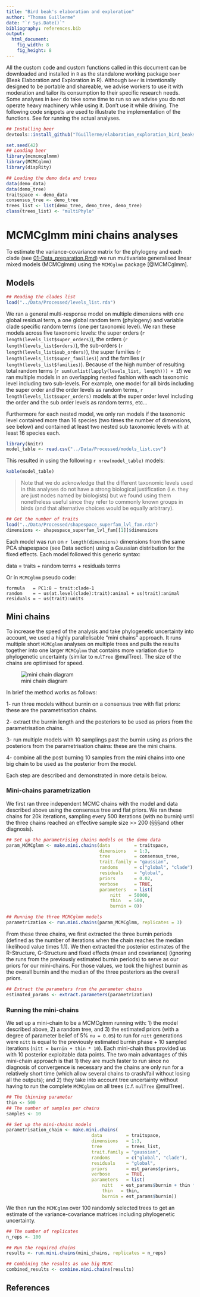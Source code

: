 ```yaml
---
title: "Bird beak's elaboration and exploration"
author: "Thomas Guillerme"
date: "`r Sys.Date()`"
bibliography: references.bib
output:
  html_document:
    fig_width: 8
    fig_height: 8
---
```


All the custom code and custom functions called in this document can be downloaded and installed in `R` as the standalone working package `beer` (Beak Elaboration and Exploration in R).
Although `beer` is intentionally designed to be portable and shareable, we advise workers to use it with moderation and tailor its consumption to their specific research needs.
Some analyses in `beer` do take some time to run so we advise you do not operate heavy machinery while using it.
Don't use it while driving.
The following code snippets are used to illustrate the implementation of the functions.
See <!-- §§§run_replicates_script --> for running the actual analyses.


```r
## Installing beer
devtools::install_github("TGuillerme/elaboration_exploration_bird_beaks/beer")
```

```r
set.seed(42)
## Loading beer
library(mcmcmcglmmm)
library(MCMCglmm)
library(dispRity)

## Loading the demo data and trees
data(demo_data)
data(demo_tree)
traitspace <- demo_data
consensus_tree <- demo_tree
trees_list <- list(demo_tree, demo_tree, demo_tree)
class(trees_list) <- "multiPhylo"
```

# MCMCglmm mini chains analyses

To estimate the variance-covariance matrix for the phylogeny and each clade (see [01-Data_preparation.Rmd](01-Data_preparation.Rmd)) we run multivariate generalised linear mixed models (MCMCglmm) using the `MCMCglmm` package [@MCMCglmm].

## Models


```r
## Reading the clades list
load("../Data/Processed/levels_list.rda")
```

We ran a general multi-response model on multiple dimensions with one global residual term, a one global random term (phylogeny) and variable clade specific random terms (one per taxonomic level).
We ran these models across five taxonomic levels: the super orders (`r length(levels_list$super_orders)`), the orders (`r length(levels_list$orders)`), the sub-orders (`r length(levels_list$sub_orders)`), the super families (`r length(levels_list$super_families)`) and the families (`r length(levels_list$families)`).
Because of the high number of resulting total random terms (`r sum(unlist(lapply(levels_list, length))) + 1`!) we ran multiple models in an overlapping nested fashion with each taxonomic level including two sub-levels.
For example, one model for all birds including the super order and the order levels as random terms, `r length(levels_list$super_orders)` models at the super order level including the order and the sub order levels as random terms, etc...

Furthermore for each nested model, we only ran models if the taxonomic level contained more than 16 species (two times the number of dimensions, see below) and contained at least two nested sub taxonomic levels with at least 16 species each.

```r
library(knitr)
model_table <- read.csv("../Data/Processed/models_list.csv")
```

This resulted in using the following `r nrow(model_table)` models:

```r
kable(model_table)
```

> Note that we do acknowledge that the different taxonomic levels used in this analyses do not have a strong biological justification (i.e. they are just nodes named by biologists) but we found using them nonetheless useful since they refer to commonly known groups in birds (and that alternative choices would be equally arbitrary).

```r
## Get the number of traits
load("../Data/Processed/shapespace_superfam_lvl_fam.rda")
dimensions <- shapespace_superfam_lvl_fam[[1]]$dimensions
```

Each model was run on `r length(dimensions)` dimensions from the same PCA shapespace (see Data section) <!-- TG:TODO --> using a Gaussian distribution for the fixed effects.
Each model followed this generic syntax:

data = traits + random terms + residuals terms

Or in `MCMCglmm` pseudo code:

```
formula   = PC1:8 ~ trait:clade-1
random    = ~ us(at.level(clade):trait):animal + us(trait):animal
residuals = ~ us(trait):units
```
<!-- TG:TODO: explain that much better) -->

## Mini chains

To increase the speed of the analysis and take phylogenetic uncertainty into account, we used a highly parallelisable "mini chains" approach.
It runs multiple short `MCMCglmm` analyses on multiple trees and pulls the results together into one larger `MCMCglmm` that contains more variation due to phylogenetic uncertainty (similar to `mulTree` @mulTree).
The size of the chains are optimised for speed.


![mini chain diagram](../Manuscript/Figures/mini-chains_diagram.png "Mini chains diagram")


In brief the method works as follows:
 
 1- run three models without burnin on a consensus tree with flat priors: these are the parametrisation chains.
 
 2- extract the burnin length and the posteriors to be used as priors from the parametrisation chains.
 
 3- run multiple models with 10 samplings past the burnin using as priors the posteriors from the parametrisation chains: these are the mini chains.
 
 4- combine all the post burning 10 samples from the mini chains into one big chain to be used as the posterior from the model.

Each step are described and demonstrated in more details below.

### Mini-chains parametrization

We first ran three independent MCMC chains with the model and data described above using the consensus tree and flat priors.
We ran these chains for 20k iterations, sampling every 500 iterations (with no burnin) until the three chains reached an effective sample size >> 200 (§§§and other diagnosis). 
<!-- TG: TODO! -->
 
```r
## Set up the parametrising chains models on the demo data
param_MCMCglmm <- make.mini.chains(data         = traitspace,
                                   dimensions   = 1:3,
                                   tree         = consensus_tree,
                                   trait.family = "gaussian",
                                   randoms      = c("global", "clade"),
                                   residuals    = "global",
                                   priors       = 0.02,
                                   verbose      = TRUE,
                                   parameters   = list(
                                       nitt   = 50000,
                                       thin   = 500,
                                       burnin = 0))

## Running the three MCMCglmm models
parametrization <- run.mini.chains(param_MCMCglmm, replicates = 3)
```

From these three chains, we first extracted the three burnin periods (defined as the number of iterations when the chain reaches the median likelihood value times 1.1).
We then extracted the posterior estimates of the R-Structure, G-Structure and fixed effects (mean and covariance) (ignoring the runs from the previously estimated burnin periods) to serve as our priors for our mini-chains. 
For those values, we took the highest burnin as the overall burnin and the median of the three posteriors as the overall priors.

```r
## Extract the parameters from the parameter chains
estimated_params <- extract.parameters(parametrization)
```

### Running the mini-chains

We set up a mini-chain to be a MCMCglmm running with:
  1) the model described above,
  2) a random tree, and
  3) the estimated priors (with a degree of parameter belief of 5% `nu = 0.05`) to run for `nitt` generations were `nitt` is equal to the previously estimated burnin phase + 10 sampled iterations (`nitt = burnin + thin * 10`).
Each mini-chain thus provided us with 10 posterior exploitable data points.
The two main advantages of this mini-chain approach is that
  1) they are much faster to run since no diagnosis of convergence is necessary and the chains are only run for a relatively short time (which allow several chains to crash/fail without losing all the outputs); and
  2) they take into account tree uncertainty without having to run the complete `MCMCglmm` on all trees (c.f. `mulTree` @mulTree).


```r

## The thinning parameter
thin <- 500
## The number of samples per chains
samples <- 10

## Set up the mini-chains models
parametrisation_chain <- make.mini.chains(
                                data         = traitspace,
                                dimensions   = 1:3,
                                tree         = trees_list,
                                trait.family = "gaussian",
                                randoms      = c("global", "clade"),
                                residuals    = "global",
                                priors       = est_params$priors,
                                verbose      = TRUE,
                                parameters   = list(
                                    nitt   = est_params$burnin + thin * samples,
                                    thin   = thin,
                                    burnin = est_params$burnin))
```

We then run the `MCMCglmm` over 100 randomly selected trees to get an estimate of the variance-covariance matrices including phylogenetic uncertainty.

```r
## The number of replicates
n_reps <- 100

## Run the required chains
results <- run.mini.chains(mini_chains, replicates = n_reps)

## Combining the results as one big MCMC
combined_results <- combine.mini.chains(results)
```



<!-- 

#### Number of runs optimisation (TO BE DEVELOPED?)

```r
## Function for running one mini chain on a random tree (and saving the results)
fun.mini.chains <- function() {
    run.mini.chains(mini_chains, replicates = 1, path = "../Data/Processed/MCMC/", file.name = "mini.chains")
}
```

To make sure we reached consistent results, we run the set of N mini-chains were N was determined using the following variance optimisation algorithm.
 
 * 1. run an initial $N = 20$ chains;
 * 2. estimate the $V_{1}$, the pooled variances for each parameters in the chain (V1 is a vector of length §§§);
 * 3. update N to N = N * 1.05 and run an additional 5% chains;
 * 4. estimate $V_{2}$, the pooled variances for each parameters in the chain;
 * 5. calculate $\Delta_V$, the absolute change between $V_{1}$ and $V_{2}$ as ($\sqrt{(\frac{V_{1}}/{V_{2}} - 1)^{2}}$).
 * 6. If $\Delta_V < 0.05$ (meaning an increase of 5% of the replicates resulted in an increase of the parameters of less than 5%), the desired number of mini-chains is reached. Else, set $V_{1} = V_{2}$ and repeat from step 3.


```r
## The summary function

```


After reaching the desired $N$ chains, we pulled all the posterior estimates together back into a "standard" big MCMCglmm with a posterior distribution including the effective results and the phylogenetic uncertainty.

-->

## References
